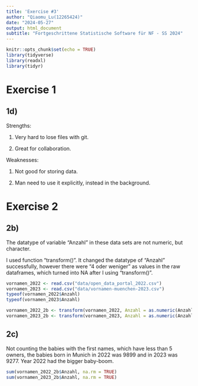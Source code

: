 ```yaml
---
title: 'Exercise #3'
author: "Qiaomu_Lu(12265424)"
date: "2024-05-27"
output: html_document
subtitle: "Fortgeschrittene Statistische Software für NF - SS 2024"
---
```


```r
knitr::opts_chunk$set(echo = TRUE)
library(tidyverse)
library(readxl)
library(tidyr)
```

# Exercise 1

## 1d)
Strengths: 

1. Very hard to lose files with git.

2. Great for collaboration.

Weaknesses: 

1. Not good for storing data.

2. Man need to use it explicitly, instead in the background.


# Exercise 2

## 2b)
The datatype of variable "Anzahl" in these data sets are not numeric, but character.

I used function "transform()". It changed the datatype of "Anzahl" successfully, however there were "4 oder weniger" as values in the raw dataframes, which turned into NA after I using "transform()".
```r
vornamen_2022 <- read.csv("data/open_data_portal_2022.csv")
vornamen_2023 <- read.csv("data/vornamen-muenchen-2023.csv")
typeof(vornamen_2022$Anzahl)
typeof(vornamen_2023$Anzahl)

vornamen_2022_2b <- transform(vornamen_2022, Anzahl = as.numeric(Anzahl))
vornamen_2023_2b <- transform(vornamen_2023, Anzahl = as.numeric(Anzahl))
```

## 2c)
Not counting the babies with the first names, which have less than 5 owners, the babies born in Munich in 2022 was 9899 and in 2023 was 9277. Year 2022 had the bigger baby-boom.
```r
sum(vornamen_2022_2b$Anzahl, na.rm = TRUE)
sum(vornamen_2023_2b$Anzahl, na.rm = TRUE)
```

